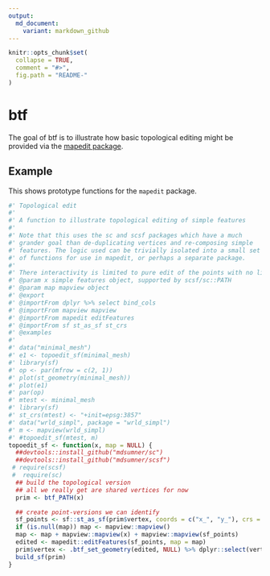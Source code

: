 ```yaml
---
output:
  md_document:
    variant: markdown_github
---
```


<!-- README.md is generated from README.Rmd. Please edit that file -->

```r
knitr::opts_chunk$set(
  collapse = TRUE,
  comment = "#>",
  fig.path = "README-"
)
```

# btf

The goal of btf is to illustrate how basic topological editing might be provided via the [mapedit package]( https://CRAN.R-project.org/package=mapedit). 

## Example

This shows prototype functions for the `mapedit` package. 

```r
#' Topological edit
#' 
#' A function to illustrate topological editing of simple features
#'
#' Note that this uses the sc and scsf packages which have a much
#' grander goal than de-duplicating vertices and re-composing simple
#' features. The logic used can be trivially isolated into a small set
#' of functions for use in mapedit, or perhaps a separate package.
#'
#' There interactivity is limited to pure edit of the points with no live redraw.
#' @param x simple features object, supported by scsf/sc::PATH
#' @param map mapview object
#' @export
#' @importFrom dplyr %>% select bind_cols
#' @importFrom mapview mapview
#' @importFrom mapedit editFeatures
#' @importFrom sf st_as_sf st_crs
#' @examples
#' 
#' data("minimal_mesh")
#' e1 <- topoedit_sf(minimal_mesh)
#' library(sf)
#' op <- par(mfrow = c(2, 1))
#' plot(st_geometry(minimal_mesh))
#' plot(e1)
#' par(op)
#' mtest <- minimal_mesh
#' library(sf)
#' st_crs(mtest) <- "+init=epsg:3857"
#' data("wrld_simpl", package = "wrld_simpl")
#' m <- mapview(wrld_simpl)
#' #topoedit_sf(mtest, m)
topoedit_sf <- function(x, map = NULL) {
  ##devtools::install_github("mdsumner/sc")
  ##devtools::install_github("mdsumner/scsf")
 # require(scsf)
 #  require(sc)
  ## build the topological version
  ## all we really get are shared vertices for now
  prim <- btf_PATH(x)

  ## create point-versions we can identify
  sf_points <- sf::st_as_sf(prim$vertex, coords = c("x_", "y_"), crs = sf::st_crs(x))
  if (is.null(map)) map <- mapview::mapview()
  map <- map + mapview::mapview(x) + mapview::mapview(sf_points)
  edited <- mapedit::editFeatures(sf_points, map = map)
  prim$vertex <- .btf_set_geometry(edited, NULL) %>% dplyr::select(vertex_) %>% dplyr::bind_cols(sc_coord(edited))
  build_sf(prim)
}

```
